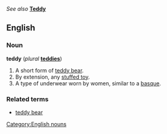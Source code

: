 ''See also'' '''[[Teddy]]'''

==English==
===Noun===
[[Category:English nouns]]
'''teddy''' (''plural'' '''[[teddies]]''')

#A short form of [[teddy bear]].
#By extension, any [[stuffed toy]].
#A type of underwear worn by women, similar to a [[basque]].

===Related terms===
*[[teddy bear]]